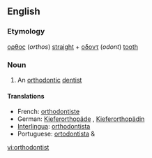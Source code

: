 ==English==

===Etymology===
{{Gk.}} [[ορθος]] (''orthos'') [[straight]] + [[οδοντ]] (''odont'') [[tooth]]

===Noun===
{{en-noun}}

# An [[orthodontic]] [[dentist]]

====Translations====
*French: [[orthodontiste]]
*German: [[Kieferorthopäde]] {{m}}, [[Kieferorthopädin]] {{f}}
*[[Interlingua]]: [[orthodontista]]
*Portuguese: [[ortodontista]] {{m}} & {{f}}

[[vi:orthodontist]]